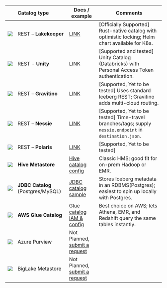 |                                                                           | Catalog type                      | Docs / example                                                                                           | Comments                                                                                          |
| ------------------------------------------------------------------------- | :-------------------------------- | -------------------------------------------------------------------------------------------------------- | ------------------------------------------------------------------------------------------------- |
| <img src="/img/logo/lakekeeper.png"  className="mt-3"  height={20} />          | REST – **Lakekeeper**             | [LINK](/docs/writers/iceberg/catalog/rest?rest-catalog=lakekeeper)                                              | [Officially Supported] Rust-native catalog with optimistic locking; Helm chart available for K8s. |
| <img src="/img/logo/unity.png"  className="mt-3"  height={20} />          | REST - **Unity**            | [LINK](/docs/writers/iceberg/unity-catalog)                                               | [Supported and tested] Unity Catalog (Databricks) with Personal Access Token authentication. | 
| <img src="/img/logo/gravitino.svg"  className="mt-3"  height={20} />      | REST – **Gravitino**              | [LINK](/docs/writers/iceberg/catalog/rest?rest-catalog=gravitino)                                               | [Supported, Yet to be tested] Uses standard Iceberg REST; Gravitino adds multi-cloud routing.                |
| <img src="/img/logo/nessie.png"  className="mt-3"  height={20} />         | REST – **Nessie**                 | [LINK](/docs/writers/iceberg/catalog/rest?rest-catalog=nessie)                                                  | [Supported, Yet to be tested] Time-travel branches/tags; supply `nessie.endpoint` in `destination.json`.     |
| <img src="/img/logo/polaris.png"  className="mt-3"  height={20} />        | REST – **Polaris**                | [LINK](/docs/writers/iceberg/catalog/rest?rest-catalog=polaris)                                                 | [Supported, Yet to be tested]                                                                                |
| <img src="/img/logo/hive.png"  className="mt-3"  height={20} />           | **Hive Metastore**                | [Hive catalog config](/docs/writers/iceberg/catalog/hive)                                                | Classic HMS; good fit for on-prem Hadoop or EMR.                                                  |
| <img src="/img/logo/jdbc.webp"  className="mt-3"  height={20} />          | **JDBC Catalog** (Postgres/MySQL) | [JDBC catalog sample](/docs/writers/iceberg/catalog/jdbc)                                                | Stores Iceberg metadata in an RDBMS(Postgres); easiest to spin up locally with Postgres.          |
| <img src="/img/logo/glue.svg"  className="mt-3"  height={20} />           | **AWS Glue Catalog**              | [Glue catalog IAM & config](/docs/writers/iceberg/catalog/glue)                                          | Best choice on AWS; lets Athena, EMR, and Redshift query the same tables instantly.               |
| <img src="/img/logo/purview.png"  className="mt-3"  height={20} />        | Azure Purview                     | Not Planned, [submit a request](https://github.com/datazip-inc/olake/issues/new?template=new-feature.md) |
| <img src="/img/logo/metastore.png"  className="mt-3 mr-2"  height={20} /> | BigLake Metastore                 | Not Planned, [submit a request](https://github.com/datazip-inc/olake/issues/new?template=new-feature.md) |
